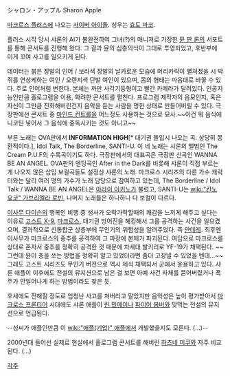 シャロン・アップル
Sharon Apple

[[마크로스 플러스]]에 나오는 [[사이버 아이돌]]. 성우는 [[효도 마코]].

플러스 시작 당시 샤론의 AI가 불완전하여 그녀(?)의 매니져로 가장한 [[뮨 판 론]]의 서포트를 통해 콘서트를 진행해 왔다. 그 결과 뮨의 심층의식이 그대로 투영되었고, 후반부에 이게 꼬여 사고를 일으키게 된다.

데이터는 붉은 장발의 인어 / 보라색 장발의 날카로운 모습에 머리카락이 펼쳐졌을 시 박쥐를 연상케하는 여인 / 오렌지색 단발 여인이 있으며, 몸의 형태는 마음대로 바꿀 수 있다. 주로 인어처럼 변한다. 본체는 까만 사각기둥형이고 빨간 카메라가 달려있다. 인공지능인만큼 홀로그램을 이용, 화려한 콘서트를 펼친다. 프로그램 제작자의 음모인지, 혹은 자신이 그만큼 진화해버린건지 음악을 듣는 사람을 멍한 상태로 만들어버릴 수 있다. 극장판에선 콘서트 중 [[마인드 컨트롤]]을 어느정도 사용하는 것으로 묘사.~~이건 뭐 음식에 니코틴 넣어서 그 음식에 중독시키는 것도 아니고~~

부른 노래는 OVA판에서 '''INFORMATION HIGH'''[* 대기권 돌입시 나오는 곡. 상당히 몽환적이다.], Idol Talk, The Borderline, SANTI-U. 이 네 노래는 샤론의 앨범인 The Cream P.U.F의 수록곡이기도 하다. 극장판에서의 대표곡은 극장판 신곡인 WANNA BE AN ANGEL. OVA판의 엔딩곡인 After in the Dark를 비롯해 샤론이 직접 부르는 게 나오지 않은 삽입 보컬곡들도 설정상 샤론의 노래. 마크로스 시리즈의 다른 가수 캐릭터와는 달리 여러 명의 가수가 노래 담당으로 참여하고 있는데, The Borderline / Idol Talk / WANNA BE AN ANGEL은 [[아라이 아키노]]가 불렀고, SANTI-U는 [[wiki:"칸노 요코" 가브리엘라 로빈]], 나머지 노래들은 하나하나 다 보컬이 다르다.

[[이사무 다이슨]]의 행복인 비행 중 생사가 오락가락할때의 쾌감을 느끼게 해주고 싶다는 이유로 [[고스트 X-9]], [[마크로스]], 대기권 방어진을 해킹해서 그를 공격하는 사건을 일으켰으며, 결과적으로 신통합군 상층부에 무인기의 위험성을 알려주었다. 즉 [[얀데레]]. 최후엔 이사무가 마크로스의 중추를 공격하여 그 파장에 본체가 파괴된다. 여담으로 마크로스를 상대로 혼자서 중추를 정확히 공격한 것 때문에 차세대 발키리로 YF-19가 채택된다. ~~그런데 뮨이 총을 쏘는 방법을 정확히 알고 있었더라면 좀더 고장낼 수 있었을 텐데...~~ 그래도 고스트 시리즈도 무인기 버전으로 역시 제식 채택되서 군에서 운용하고 있다. 샤론 애플이 이후에도 전설의 뮤지션으로 남은 걸 보면 아예 사건 자체를 묻어버렸거나 폭주가 안일어나게 하는 방법이라도 찾은 듯.

후세에도 전해질 정도로 엄청난 사고를 쳐버리고 말았지만 음악성은 높이 평가받아서 [[마크로스 프론티어]] 시대에도 샤론 애플이 [[린 민메이]]나 [[파이어 봄버]]와 맞먹는 전설의 뮤지션으로 언급된다.

--성씨가 애플인만큼 이 [[wiki:"애플(기업)" 애플]]에서 개발했을지도 모른다. (…)--

2000년대 들어선 실제로 현실에서 홀로그램 콘서트를 해버린 [[하츠네 미쿠]]와 자주 비교된다. (…)

[[각주]]
